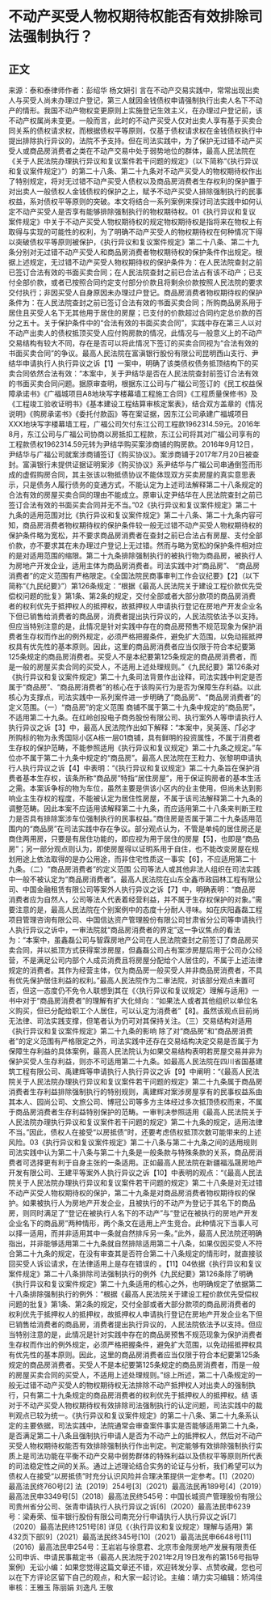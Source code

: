# 不动产买受人物权期待权能否有效排除司法强制执行？
## 正文
来源：泰和泰律师作者：彭绍华 杨文妍引  言在不动产交易实践中，常常出现出卖人与买受人尚未办理过户登记，第三人就因金钱债权申请强制执行出卖人名下不动产的情形。我国不动产物权变更原则上实施登记生效主义，在办理过户登记前，该不动产权属尚未变更。一般而言，此时的不动产买受人仅对出卖人享有基于买卖合同关系的债权请求权，而根据债权平等原则，仅基于债权请求权在金钱债权执行中提出排除执行异议的，法院不予支持。但在司法实践中，为了保护无过错不动产买受人或商品房消费者之类在不动产交易中处于弱势地位的群体，最高人民法院在《关于人民法院办理执行异议和复议案件若干问题的规定》（以下简称“《执行异议和复议案件规定》”）的第二十八条、第二十九条对不动产买受人的物权期待权作出了特别规定，将对无过错不动产买受人债权以及商品房消费者生存权利的保护置于对出卖人一般债权人金钱债权的保护之上，赋予不动产买受人排除强制执行的民事权益，系对债权平等原则的突破。本文将结合一系列案例来探讨司法实践中如何认定不动产买受人是否享有能够排除强制执行的物权期待权。01《执行异议和复议案件规定》中关于不动产买受人物权期待权的规定物权期待权是指将来在物权上有取得与实现的可能性的权利，为了明确不动产买受人的物权期待权在何种情况下得以突破债权平等原则被保护，《执行异议和复议案件规定》第二十八条、第二十九条分别对无过错不动产买受人和商品房消费者物权期待权的保护条件作出规定。根据上述规定，无过错不动产买受人物权期待权的保护条件为：在人民法院查封之前已签订合法有效的书面买卖合同；在人民法院查封之前已合法占有该不动产；已支付全部价款，或者已按照合同约定支付部分价款且将剩余价款按照人民法院的要求交付执行；非因买受人自身原因未办理过户登记。商品房消费者物权期待权的保护条件为：在人民法院查封之前已签订合法有效的书面买卖合同；所购商品房系用于居住且买受人名下无其他用于居住的房屋；已支付的价款超过合同约定总价款的百分之五十。关于保护条件中的“合法有效的书面买卖合同”，实践中存在第三人以对不动产出卖人的债权抵顶买受人应付购房款的情况，此情况与一般意义上的不动产交易结构有较大不同，存在是否可以将此情况下签订的买卖合同视为“合法有效的书面买卖合同”的争议。最高人民法院在富滇银行股份有限公司昆明西山支行、尹结华申请执行人执行异议之诉【1】一案中，明确了该类债权债务抵顶结构下的买卖合同依然合法有效：“本案中，关于尹结华是否在人民法院查封前签订合法有效的书面买卖合同问题。据原审查明，根据东江公司与广福公司签订的《民工权益保障承诺书》《广福城项目A8地块写字楼幕墙工程施工合同》《工程质量保修书》及《工程竣工验收证明书》《基本建设工程结算审核定案表》，结合双方盖章的《情况说明》《购房承诺书》《委托付款函》等在案证据，因东江公司承建广福城项目XXX地块写字楼幕墙工程，广福公司欠付东江公司工程款1962314.59元。2016年8月，东江公司与广福公司协商以房抵扣工程款，东江公司将其对广福公司享有的工程款债权1962314.59元转为尹结华购买案涉商铺的购房款。2016年9月12日，尹结华与广福公司就案涉商铺签订《购买协议》。案涉商铺于2017年7月20日被查封。富滇银行未提供证据证明案涉《购买协议》系尹结华与广福公司串通倒签而形成的虚假购房合同，其主张该以物抵债协议不能体现双方买卖房屋的真实意思表示，只是债务人履行债务的变通方式，不能认定为上述司法解释第二十八条规定的合法有效的房屋买卖合同的理由不能成立。原审认定尹结华在人民法院查封之前已签订合法有效的书面买卖合同并无不当。”02《执行异议和复议案件规定》第二十九条的适用范围对比《执行异议和复议案件规定》第二十八条、第二十九条内容可知，商品房消费者物权期待权的保护条件较一般无过错不动产买受人物权期待权的保护条件略为宽松，并不要求商品房消费者在查封之前已合法占有房屋、支付全部价款，亦不要求其在未办理过户登记上无过错。然而与略为宽松的保护条件相对应的是对适用范围的缩限。第二十九条排除强制执行的被执行物为商品房，被执行人为房地产开发企业，适用主体为商品房消费者。司法实践中对“商品房”、 “商品房消费者”的定义范围有严格限定。《全国法院民商事审判工作会议纪要》【2】（以下简称“《九民纪要》”）第126条规定：“根据《最高人民法院关于建设工程价款优先受偿权问题的批复》第1条、第2条的规定，交付全部或者大部分款项的商品房消费者的权利优先于抵押权人的抵押权，故抵押权人申请执行登记在房地产开发企业名下但已销售给消费者的商品房，消费者提出执行异议的，人民法院依法予以支持。但应当特别注意的是，此情况是针对实践中存在的商品房预售不规范现象为保护消费者生存权而作出的例外规定，必须严格把握条件，避免扩大范围，以免动摇抵押权具有优先性的基本原则。因此，这里的商品房消费者应当仅限于符合本纪要第125条规定的商品房消费者。买受人不是本纪要第125条规定的商品房消费者，而是一般的房屋买卖合同的买受人，不适用上述处理规则。”《九民纪要》第126条对《执行异议和复议案件规定》第二十九条司法背景作出诠释，司法实践中判定是否属于“商品房”、“商品房消费者”的核心在于该购买行为是否为保障生存利益。以此核心为支撑点，司法实践中一系列案件进一步明确了“商品房”、“商品房消费者”的定义范围。（一）“商品房”的定义范围 商铺不属于第二十九条中规定的“商品房”，不适用第二十九条。在红岭创投电子商务股份有限公司、执行案外人等申请执行人执行异议之诉【3】中，最高人民法院作出如下解释：“本案中，吴英莲、邝必才所购标的物为永秀国际小区A栋一层01商铺，具有鲜明的投资属性，不属于消费者生存权的保护范畴，不能参照适用《执行异议和复议规定》第二十九条之规定。”车位亦不属于第二十九条中规定的“商品房”。最高人民法院在王粒力、张黎明申请执行人执行异议之诉【4】中表明：“《执行异议和复议规定》第二十九条旨在保护消费者基本生存权，该条所称“商品房”特指“居住房屋”，用于保证购房者的基本生活之需。本案诉争标的物为车位，虽然主要是供该小区内的业主使用，但尚未达到影响业主生存权的程度，不能被认定为居住性房屋，不属于该司法解释第二十九条的调整范畴。因此本案不应适用该解释第二十九条，而应适用第二十八条来判断王粒力是否具有排除案涉车位强制执行的民事权益。”商住房是否属于第二十九条适用范围内的“商品房”在司法实践中存在争议。部分观点认为，不管是单纯的居住房还是商住两用房，只要是有居住功能的，即应视为用于居住的房屋【5】，也即是“商品房”；另一部分观点则认为，即使房屋得以证明系用于自住，也不能改变房屋在规划用途上依法取得的是办公用途，而非住宅性质这一事实【6】，不应适用第二十九条。（二）“商品房消费者”的定义范围 公司等法人或其他非法人组织在司法实践中一般不被认定为“商品房消费者”。最高人民法院在山东全鑫市政园林工程有限公司、中国金融租赁有限公司等案外人执行异议之诉【7】中，明确表明：“商品房消费者应为自然人，公司等法人代表着经营利益，并不属于生存权保护的对象。”需要注意的是，最高人民法院在个别案例中的态度十分耐人寻味。如在庆阳鑫磊工程项目管理咨询有限公司、中国信达资产管理股份有限公司甘肃省分公司等申请执行人执行异议之诉中，一审法院就“商品房消费者的界定”这一争议焦点的看法为：“本案中，虽鑫磊公司与智霖房地产公司在人民法院查封之前签订了商品房买卖合同，并以抵顶方式获得案涉房屋，但鑫磊公司占有案涉房屋后用于公司办公经营，不是满足公司内部个人成员消费且将房屋分配给个人居住的，不属于上述法律规定的消费者。其作为经营主体，仅为商品房一般买受人并非商品房消费者，不具有优先保护居住利益的权利。”最高人民法院作为二审法院，对该部分观点未置可否，但这一态度仍不免令人联想到其在《〈执行异议和复议规定〉理解与适用》一书中对于“商品房消费者”的理解有扩大化倾向：“如果法人或者其他组织以单位名义购买，但已分配给职工个人居住，可以认定为消费者”【8】。虽然该观点目前尚无法律、司法实践支撑，但笔者认为仍可对其保持关注。（三）交易结构对适用《执行异议和复议案件规定》第二十九条的影响 除了对“商品房”和“商品房消费者”的定义范围有严格限定之外，司法实践中还存在交易结构决定交易是否属于为保障生存利益的具体案例，最高人民法院认为如果交易结构表明若房屋交易并非为保护买受人生存利益，则亦不可适用第二十九条。如最高人民法院在四川省国基建筑工程有限公司、禹建辉等申请执行人执行异议之诉【9】中阐明：“《最高人民法院关于人民法院办理执行异议和复议案件若干问题的规定》第二十九条属于商品房消费者生存利益排除强制执行的特别规则，禹建辉对案涉房屋享有的民事权益系由其本人、园尚公司、文旅公司、博冠公司等多方主体经过多次抵顶债权而来，不属于商品房消费者生存利益特别保护的范畴。一审判决参照适用《最高人民法院关于人民法院办理执行异议和复议案件若干问题的规定》第二十九条的规定，适用法律不当。”因此，债权人在接受“以房抵债”时，还要考虑债权抵顶次数可能带来的上述风险。03《执行异议和复议案件规定》第二十八条与第二十九条之间的适用规则司法实践中认为第二十八条与第二十九条是一般条款与特殊条款的关系，商品房消费者可选择更有利于自身主张的一条适用。正如最高人民法院在新疆福泓晟房地产开发有限公司、王建平等案外人执行异议之诉【10】中表明的观点：“《最高人民法院关于人民法院办理执行异议和复议案件若干问题的规定》第二十八条是对无过错不动产买受人物权期待权的保护，第二十九条是对商品房消费者物权期待权的保护。如果被执行人为房地产开发企业，且被执行的不动产为登记于其名下的商品房，则同时满足了“登记在被执行人名下的不动产”与“登记在被执行的房地产开发企业名下的商品房”两种情形，两个条文在适用上产生竞合。此种情况下当事人可以择一适用，而并非适用其中一条就自然排斥另一条。”此外，最高人民法院还明确指出，并非能够适用第二十九条就自然排除适用第二十八条，如果仅因买受人不符合第二十九条的规定，在没有审查其是否符合第二十八条规定的情形时，就直接驳回买受人诉讼请求，在法律适用上是存在错误的 。【11】04依据《执行异议和复议案件规定》第二十八条排除司法强制执行的例外《九民纪要》第126条除了明确《执行异议和复议案件规定》第二十九条适用的核心之外，也明确规定了依据第二十八条排除强制执行的例外：“根据《最高人民法院关于建设工程价款优先受偿权问题的批复》第1条、第2条的规定，交付全部或者大部分款项的商品房消费者的权利优先于抵押权人的抵押权，故抵押权人申请执行登记在房地产开发企业名下但已销售给消费者的商品房，消费者提出执行异议的，人民法院依法予以支持。但应当特别注意的是，此情况是针对实践中存在的商品房预售不规范现象为保护消费者生存权而作出的例外规定，必须严格把握条件，避免扩大范围，以免动摇抵押权具有优先性的基本原则。因此，这里的商品房消费者应当仅限于符合本纪要第125条规定的商品房消费者。买受人不是本纪要第125条规定的商品房消费者，而是一般的房屋买卖合同的买受人，不适用上述处理规则。”综上所述，第二十八条规定的一般无过错不动产买受人的物权期待权无法排除不动产抵押权人对出卖人的强制执行，只有第二十九条规定的商品房消费者的权利优先于抵押权人的抵押权。结   语对于不动产买受人物权期待权有效排除司法强制执行的认定问题，司法实践中的裁判观点已较为统一。《执行异议和复议案件规定》的第二十八条、第二十九条系认定的主要依据，司法实践中，法院通常会审查案件事实是否能够适用第二十九条，是否满足第二十八条且强制执行申请人是否为不动产上的抵押权人，然后对不动产买受人物权期待权能否有效排除强制执行作出判定。判定能够有效排除强制执行实质上是司法功能在平衡不动产交易中弱势群体的特殊利益以及债权平等原则所代表的司法稳定性之间的关系。通过上述理论结合实务的论证与分析，我们希望可以为债权人在接受“以房抵债”时充分认识风险并合理决策提供一定参考。[1]（2020）最高法民终760号[2]  法〔2019〕254号[3]（2021）最高法民再189号[4]（2019）最高法民申3349号[5]（2018）最高法民终545号：中国长城资产管理股份有限公司贵州省分公司、张青申请执行人执行异议之诉[6]（2020）最高法民申6239号：梁寿荣、恒丰银行股份有限公司南充分行申请执行人执行异议之诉[7] （2020）最高法民终1251号[8]  详见《〈执行异议和复议规定〉理解与适用》第432页下部[9]（2021）最高法民终345号[10]（2021）最高法民申6648号[11]（2016）最高法民申254号：王岩岩与徐意君、北京市金陛房地产发展有限责任公司申诉、申请民事裁定书（最高人民法院于2021年2月19日发布的第156号指导案例）无讼小编：如果您觉得这篇文章还不错，欢迎转发分享、点赞收藏，您也可以在下方评论区留下自己的观点，和大家一起讨论。主编：靖力实习编辑：矫鸿佳审核：王雅玉 陈丽娟 刘逸凡 王敬
